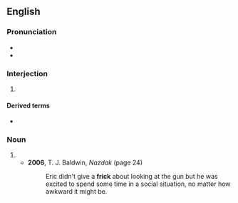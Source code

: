 {{also|Frick}}
==English==

===Pronunciation===
* {{IPA|en|/fɹɪk/}}
* {{rhymes|en|ɪk}}

===Interjection===
{{en-interj}}

# {{euphemistic form of|en|fuck}}

====Derived terms====
* {{l|en|fricking}}

===Noun===
{{en-noun}}

# {{euphemistic form of|en|fuck}}
#* '''2006''', T. J. Baldwin, ''Nazdak'' (page 24)
#*: Eric didn't give a '''frick''' about looking at the gun but he was excited to spend some time in a social situation, no matter how awkward it might be.